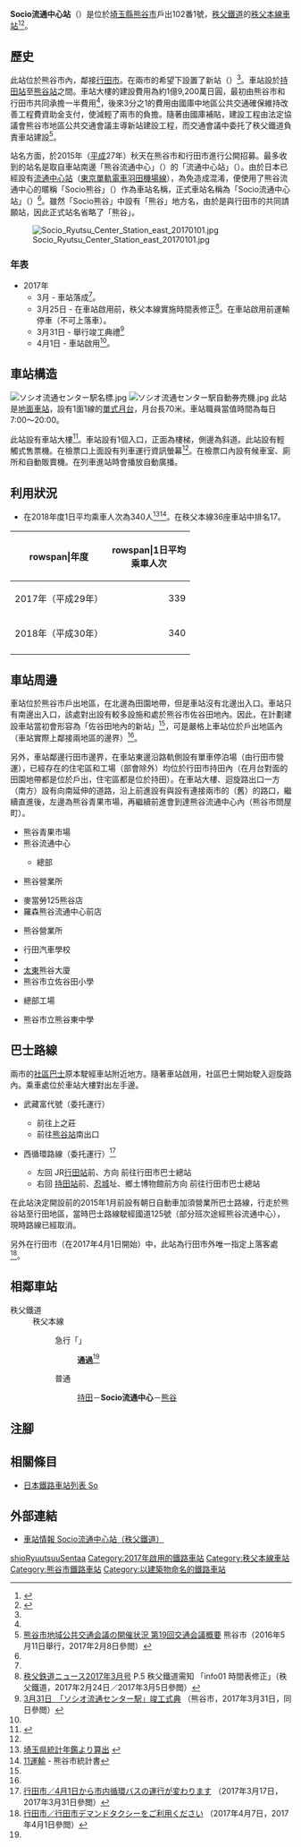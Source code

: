 {{NoteTA |G1=Railway |G2=Transport
|T=zh-hans:Socio流通中心站;zh-hk:Socio流通中心站;zh-tw:Socio流通中心車站;
|1=zh-hans:Socio流通中心站;zh-hk:Socio流通中心站;zh-tw:Socio流通中心車站;
}}
{{Infobox station
|公司色 = blue
|站名 = Socio流通中心
|圖片 = ソシオ流通センター駅舎.jpg
|圖片說明 = 車站入口（2017年4月）
|日文原名 = ソシオ流通センター
|平假名 = ソシオりゅうつうセンター
|羅馬拼音 = SOCIO DISTRIBUTION CENTER*
|副站名 = 
|電報略號 = 
|所在地 = {{JPN}}[[埼玉縣|埼玉縣]][[熊谷市|熊谷市]]戶出102番1號<ref name="ryutsu-press">[http://www.chichibu-railway.co.jp/wp-content/uploads/2017/03/20170310_timetable_socio.pdf 「4/1（土）新駅『ソシオ流通センター駅』開業に伴い3/25（土）ダイヤ改正」] {{Wayback|url=http://www.chichibu-railway.co.jp/wp-content/uploads/2017/03/20170310_timetable_socio.pdf |date=20211009034827 }}{{ja icon}}（秩父鐵道新聞稿，2017年3月10日。2017年3月11日參閲）</ref>
|座標 = {{coord|36|8|11.4|N|139|25|27.6|E|type:railwaystation_region:JP-24|display=inline,title}}
|車站構造 = [[地面車站|地面車站]]
|月台配置 = 1面1線
|啟用年月日 = 2017年（[[平成|平成]]29年）4月1日<ref name="201605kaigi" />
|廢站年月日 = 
|乘客人數 = 340
|上下車人次 = 
|統計年度 = 2018
|轉車 = 
|全寬備註 = *取自站名牌。在資訊上會以「SOCIO-ryūtsū-Center」標記。
|adjacent = {{Adjacent stations|system=秩父鐵道|line=秩父本線|left=持田|right=熊谷|note-left=1.5km|note-mid=距離[[羽生站|羽生]]11.6km|note-right=3.3km}}
}}
'''Socio流通中心站'''（{{jpn|j=ソシオ流通センター駅|hg=ソシオりゅうつうセンターえき|rm=Soshio Ryūtsū sentā eki|f=y}}）是位於[[埼玉縣|埼玉縣]][[熊谷市|熊谷市]]戶出102番1號，[[秩父鐵道|秩父鐵道]]的[[秩父本線|秩父本線]][[鐵路車站|車站]]<ref name="chichibu-railway">{{Cite web |url=http://www.chichibu-railway.co.jp/blog/news/160331/ |title=秩父鉄道新駅の名称決定について |publisher=秩父鉄道 |page= |format= |date=2016-03-31 |accessdate=2016-08-12 |language=ja |archive-date=2016-08-12 |archive-url=https://web.archive.org/web/20160812173448/http://www.chichibu-railway.co.jp/blog/news/160331/ }}</ref><ref name="saitama-np">{{Cite news |title=新駅は「ソシオ流通センター駅」 秩父鉄道、17年3月に開業予定 |url=http://www.saitama-np.co.jp/news/2016/03/25/09.html |newspaper=埼玉新聞 |date=2016-03-25 |accessdate=2016-03-25 |language=ja |archive-date=2016-04-28 |archive-url=https://web.archive.org/web/20160428031849/http://www.saitama-np.co.jp/news/2016/03/25/09.html |dead-url=no }}</ref>。

== 歷史 ==
此站位於熊谷市內，鄰接[[行田市|行田市]]。在兩市的希望下設置了新站（{{Translink|ja|請願駅|請願站}}）<ref name="chichibu-railway" />。車站設於[[持田站|持田站]]至[[熊谷站|熊谷站]]之間。車站大樓的建設費用為約1億9,200萬日圓，最初由熊谷市和行田市共同承擔一半費用<ref name="saitama-np" />，後來3分之1的費用由國庫中地區公共交通確保維持改善工程費資助金支付，使減輕了兩市的負擔。隨著由國庫補貼，建設工程由法定協議會熊谷市地區公共交通會議主導新站建設工程，而交通會議中委托了秩父鐵道負責車站建設<ref name="201605kaigi">[http://www.city.kumagaya.lg.jp/about/soshiki/sogo/kikaku/koutu/koutukaigikaisai.files/19gaiyo.pdf 熊谷市地域公共交通会議の開催状況 第19回交通会議概要] {{Wayback|url=http://www.city.kumagaya.lg.jp/about/soshiki/sogo/kikaku/koutu/koutukaigikaisai.files/19gaiyo.pdf |date=20220308014716 }}{{ja icon}} 熊谷市（2016年5月11日舉行，2017年2月8日參閲）</ref>。

站名方面，於2015年（[[平成|平成]]27年）秋天在熊谷市和行田市進行公開招募。最多收到的站名是取自車站南邊「熊谷流通中心」（{{jpn|j=熊谷流通センター}}）的「流通中心站」（{{jpn|j=流通センター駅}}）。由於日本已經設有[[流通中心站|流通中心站]]（[[東京單軌電車羽田機場線|東京單軌電車羽田機場線]]），為免造成混淆，便使用了熊谷流通中心的暱稱「Socio熊谷」（{{jpn|j=ソシオ流通}}）作為車站名稱，正式車站名稱為「Socio流通中心站」（{{jpn|j=ソシオ流通センター駅}}）<ref name="saitama-np" />。雖然「Socio熊谷」中設有「熊谷」地方名，由於是與行田市的共同請願站，因此正式站名省略了「熊谷」。

[[File:Socio_Ryutsu_Center_Station_east_20170101.jpg|thumb]]

=== 年表 ===
* 2017年
** 3月 - 車站落成<ref name="chichibu-railway" />。
** 3月25日 - 在車站啟用前，秩父本線實施時間表修正<ref>[http://www.chichibu-railway.co.jp/news/1703/all.pdf 秩父鉄道ニュース2017年3月号] {{Wayback|url=http://www.chichibu-railway.co.jp/news/1703/all.pdf |date=20170305193459 }}{{ja icon}} P.5 秩父鐵道需知 「info01 時間表修正」（秩父鐵道，2017年2月24日／2017年3月5日參閲）</ref>。在車站啟用前運輸停車（不可上落車）。
** 3月31日 - 舉行竣工典禮<ref>[https://www.city.kumagaya.lg.jp/photo_news/29_3/sosiostation.html 3月31日　「ソシオ流通センター駅」竣工式典] {{Wayback|url=https://www.city.kumagaya.lg.jp/photo_news/29_3/sosiostation.html |date=20201029185005 }}{{ja icon}}（熊谷市，2017年3月31日，同日參閲）</ref>
** 4月1日 - 車站啟用<ref name="201605kaigi" />。

== 車站構造 ==
[[File:ソシオ流通センター駅名標.jpg|thumb]]
[[File:ソシオ流通センター駅自動券売機.jpg|thumb]]
此站是[[地面車站|地面車站]]，設有1面1線的[[單式月台|單式月台]]，月台長70米。車站職員當值時間為每日7:00～20:00。

此站設有車站大樓<ref name="response">{{Cite web |url=http://response.jp/article/2016/03/31/272608.html |title=秩父鉄道の新駅、名称は「ソシオ流通センター」に…来年3月完成 |publisher={{Translink|ja|Response.}} |page= |format= |date=2016-03-31 |accessdate=2016-08-12 |language=ja |archive-date=2016-04-03 |archive-url=https://web.archive.org/web/20160403021212/http://response.jp/article/2016/03/31/272608.html |dead-url=no }}</ref>。車站設有1個入口，正面為樓梯，側邊為斜道。此站設有輕觸式售票機。在檢票口上面設有列車運行資訊螢幕<ref name="ryutsu-press" />。在檢票口內設有候車室、廁所和自動販賣機。在列車進站時會播放自動廣播。

== 利用狀況 ==
* 在2018年度1日平均乘車人次為340人<ref name="toukei">[http://www.pref.saitama.lg.jp/kense/toke/nenkan/index.html 埼玉県統計年鑑より算出] {{Wayback|url=http://www.pref.saitama.lg.jp/kense/toke/nenkan/index.html |date=20170705204005 }}{{ja icon}}</ref><ref>[https://www.city.kumagaya.lg.jp/about/chousa_toukei/tokei/R1toukeisho.files/R1-11unyu.pdf 11運輸]{{ja icon}} - 熊谷市統計書</ref>。在秩父本線36座車站中排名17。
{| class="wikitable"
|-
!rowspan|年度
!rowspan|1日平均<br>乘車人次
|-
|2017年（平成29年）
|style="text-align:right;"|339
|-
|2018年（平成30年）
|style="text-align:right;"|340
|-
|}

== 車站周邊 ==
車站位於熊谷市戶出地區，在北邊為田園地帶，但是車站沒有北邊出入口。車站只有南邊出入口，該處對出設有較多設施和處於熊谷市佐谷田地內。因此，在計劃建設車站當初會形容為「佐谷田地內的新站」<ref name="chichibu-railway" />，可是嚴格上車站位於戶出地區內（車站實際上鄰接兩地區的邊界）<ref name="ryutsu-press" />。

另外，車站鄰邊行田市邊界，在車站東邊沿路軌側設有單車停泊場（由行田市營運），已經存在的住宅區和工場（部會除外）均位於行田市持田內（在月台對面的田園地帶都是位於戶出，住宅區都是位於持田）。在車站大樓、迴旋路出口一方（南方）設有向南延伸的道路，沿上前進設有與設有連接兩市的{{Translink|ja|埼玉県道128号熊谷羽生線|埼玉縣道128號熊谷羽生線}}（舊{{Translink|ja|国道125号|國道125號}}）的路口，繼續直進後，左邊為熊谷青果市場，再繼續前進會到達熊谷流通中心內（熊谷市問屋町）。

* 熊谷青果市場
* 熊谷流通中心
** {{Translink|ja|クレーマージャパン|CramerJapan}}總部
* {{Translink|ja|丸大食品}} 熊谷營業所
*麥當勞125熊谷店
*羅森熊谷流通中心前店
* {{Translink|ja|協同バス|協同巴士}} 熊谷營業所
* 行田汽車學校
* {{Translink|ja|持田インターチェンジ|持田交匯處}}
* [[太東|太東]]熊谷大廈
* 熊谷市立佐谷田小學
* {{Translink|ja|梅林堂 (埼玉県)|梅林堂 (埼玉縣)|梅林堂}} 總部工場
* 熊谷市立熊谷東中學

== 巴士路線 ==
兩市的[[社區巴士|社區巴士]]原本駛經車站附近地方。隨著車站啟用，社區巴士開始駛入迴旋路內。乘車處位於車站大樓對出左手邊。
* {{Translink|ja|ゆうゆうバス (熊谷市)|YuYu巴士 (熊谷市)|熊谷市YuYu巴士}} 武藏富代號（委托{{Translink|ja|協同バス|協同巴士}}運行）
** 前往上之莊
** 前往[[熊谷站|熊谷站]]南出口
* {{Translink|ja|行田市内循環バス|行田市內循環巴士}} 西循環路線（委托{{Translink|ja|朝日自動車}}{{Translink|ja|朝日自動車加須営業所|朝日自動車加須營業所|加須營業所}}運行）<ref>[https://www.city.gyoda.lg.jp/13/02/10/jyunnkannbasu290401.html 行田市／4月1日から市内循環バスの運行が変わります] {{Wayback|url=https://www.city.gyoda.lg.jp/13/02/10/jyunnkannbasu290401.html |date=20200813051641 }}{{ja icon}}（2017年3月17日，2017年3月31日參閲）</ref>
** 左回 JR[[行田站|行田站]]前、{{Translink|ja|水城公園}}方向 前往行田市巴士總站
** 右回 [[持田站|持田站]]前、[[忍城|忍城]]址、鄉土博物館前方向 前往行田市巴士總站

在此站決定開設前的2015年1月前設有朝日自動車加須營業所巴士路線，行走於熊谷站至行田地區，當時巴士路線駛經國道125號（部分班次途經熊谷流通中心），現時路線已經取消。

另外在行田市{{Translink|ja|デマンドタクシー|需求的士}}（在2017年4月1日開始）中，此站為行田市外唯一指定上落客處<ref>[http://www.city.gyoda.lg.jp/13/02/10/demando.html 行田市／行田市デマンドタクシーをご利用ください] {{Wayback|url=http://www.city.gyoda.lg.jp/13/02/10/demando.html |date=20210122063901 }}{{ja icon}}（2017年4月7日，2017年4月1日參閲）</ref>。

== 相鄰車站 ==
; 秩父鐵道
: 秩父本線
:: 急行「{{Translink|ja|秩父路 (列車)|秩父路號列車|秩父路}}」
::: '''通過'''<ref name="ryutsu-press" />
:: 普通
::: [[持田站|持田]]－'''Socio流通中心'''－[[熊谷站|熊谷]]
== 注腳 ==
{{Reflist}}
== 相關條目 ==
{{commonscat|Socio Distribution Center Station}}
* [[日本鐵路車站列表_So|日本鐵路車站列表 So]]
== 外部連結 ==
* [http://www.chichibu-railway.co.jp/station/36_socio.html 車站情報 Socio流通中心站（秩父鐵道）] {{Wayback|url=http://www.chichibu-railway.co.jp/station/36_socio.html |date=20210617204606 }}{{ja icon}}
{{秩父本線}}
{{DEFAULTSORT:Socio Distribution Center}}
[[Category:日本鐵路車站_So|shioRyuutsuuSentaa]]
[[Category:2017年啟用的鐵路車站|Category:2017年啟用的鐵路車站]]
[[Category:秩父本線車站|Category:秩父本線車站]]
[[Category:熊谷市鐵路車站|Category:熊谷市鐵路車站]]
[[Category:以建築物命名的鐵路車站|Category:以建築物命名的鐵路車站]]